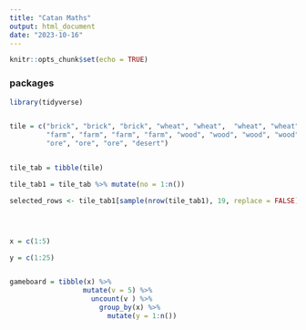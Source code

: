 ```yaml
---
title: "Catan Maths"
output: html_document
date: "2023-10-16"
---
```


```r
knitr::opts_chunk$set(echo = TRUE)
```
### packages

```r


library(tidyverse)



```


```r

tile = c("brick", "brick", "brick", "wheat", "wheat",  "wheat", "wheat", 
         "farm", "farm", "farm", "farm", "wood", "wood", "wood", "wood", 
         "ore", "ore", "ore", "desert")


tile_tab = tibble(tile)

tile_tab1 = tile_tab %>% mutate(no = 1:n())


```



```r

selected_rows <- tile_tab1[sample(nrow(tile_tab1), 19, replace = FALSE), ]





```


```r

x = c(1:5)

y = c(1:25)


gameboard = tibble(x) %>%
                  mutate(v = 5) %>%
                    uncount(v ) %>% 
                      group_by(x) %>%
                        mutate(y = 1:n())






```